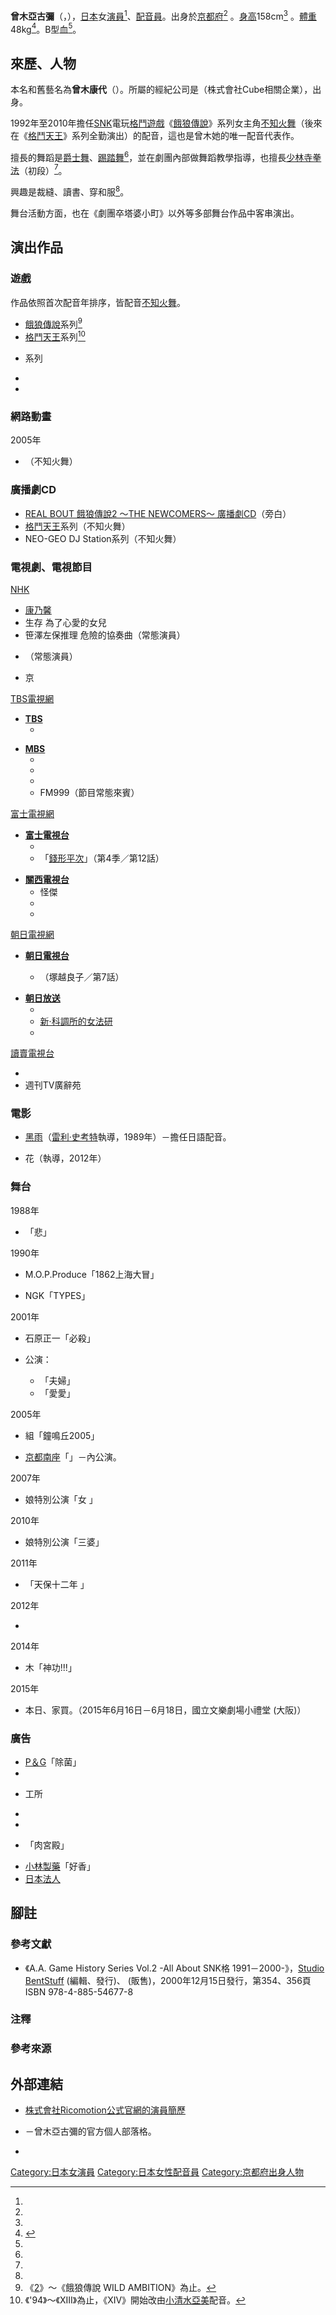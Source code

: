 {{noteTA|G1=Games}}
{{藝人
|前綴尊稱 = 
|姓名 = 曾木亞古彌
|後綴尊稱 = 
|類型 = 女演員
|圖片 = 
|圖片尺寸 = 
|補正 = 
|圖片替代 = 
|圖片簡介 = 
|本名 = 曾木 康代<br />（{{lang|ja|曽木 康代／そぎ やすよ}}）
|外文名 = 曽木 亜古弥（そぎ あこや）
|外文 = ja
|羅馬拼音 = Sogi Akoya
|英文名 = 
|暱稱 = 
|其他藝名 = 
|國籍 = {{JPN}}
|永久居留權 = 
|民族 = [[日本人|日本人]]
|籍貫 = 
|出生名 = 
|出生日期 = {{Birth date and age|1968|9|27|no}}
|出生地點 = {{JPN}}[[京都府|京都府]]
|逝世日期 = 
|逝世地點 = 
|死因 = 
|墓地 = 
|墓地坐標 = 
|居住地 = 
|職業 = [[演員|演員]]、[[配音員|配音員]]
|語言 = 
|教育程度 = 
|母校 = 
|宗教信仰 = 
|配偶 = 
|兒女 = 
|父母 = 
|親屬 = 
|音樂類型 = 
|演奏樂器 = 
|出道地點 = 
|出道日期 = 
|出道作 = 
|代表作 = '''遊戲配音'''<br />[[不知火舞|不知火舞]]<br />（'''[[餓狼傳說|餓狼傳說]]'''系列、[[拳皇系列|格鬥天王系列]]）
|著名角色 = 
|活躍年代 = 
|唱片公司 = 
|經紀公司 = {{link-ja|Cube (演藝製作公司)|キューブ (芸能プロダクション)|株式會社Ricomotion}}
|簽名 = 
|簽名大小 = 
|簽名替代 = 
|網站 = {{lang|ja|[http://ameblo.jp/akoya-no-ki/ アコヤの木]}} {{ja icon}}
|相關團體 = 
|module = 
|module2 = 
|module3 = 
|module4 = 
|module5 = 
|module6 = 
|IMDb = 
|現任成員 = 
|過往成員 = 
|著名樂器 = 
|academyawards = 
|cannesfilmawards = 
|afiawards = 
|arielaward = 
|baftaawards = 
|cesarawards = 
|emmyawards = 
|filmfareawards = 
|geminiawards = 
|goldenglobeawards = 
|goldenraspberryawards = 
|goyaawards = 
|grammyawards = 
|hongkongfilmawards = 
|olivierawards = 
|iftaawards = 
|imageaward = 
|nationalfilmawards = 
|sagawards = 
|tonyawards = 
|goldenbauhiniaawards = 
|hkfcsawards = 
|asianfilmawards = 
|goldenhorseawards = 
|huabiaoawards = 
|goldenroosterawards = 
|hundredflowersawards = 
|goldeneagleawards = 
|flyingapsarasawards = 
|rthktop10goldsongsawards = 
|goldenmelodyawards = 
|mtvasiaawards = 
|ntsawards = 
|chinamusicawards = 
|goldenbellawards = 
|tvbanniversaryawards = 
|magnoliaawards = 
|asiantvawards = 
|rainbowawards = 
|tokyofilmawards = 
|yokohamafilmawards = 
|japanacademyawards = 
|japanesefilmcreticsawards = 
|mainichifilmawards = 
|blueribbonawards = 
|hochifilmawards = 
|kinemajunpotop10awards = 
|grandbellawards = 
|bluedragonfilmawards = 
|paeksangartsawards = 
|獎項 = 
}}
{{japanese|japanese=曽木 亜古弥|kana=そぎ あこや|romaji=Sogi Akoya}}
{{japanese|japanese=曽木 康代|kana=そぎ やすよ|romaji=Sogi Yasuyo}}
'''曾木亞古彌'''（{{jpn|j=曽木 亜古弥|hg=そぎ あこや|rm=Sogi Akoya}}，{{bd|1968年|9月27日<ref name="oricon">{{Cite web|date=|work=|url=http://www.oricon.co.jp/prof/artist/230072/profile/full/|title=曾木亞古彌的Profile｜Oricon藝人事典|publisher=[[Oricon|Oricon]]|accessdate=2016-10-03|language=ja|archive-date=2014-07-14|archive-url=https://web.archive.org/web/20140714205750/http://www.oricon.co.jp/prof/artist/230072/profile/full/|dead-url=no}}</ref><ref>{{Cite web|date=|work=|url=http://tvstars.jp/profile.php?id=2000044883|title=曾木亞古彌的Profile｜網路版電視藝人名鑑|publisher={{link-ja|TV Star名鑑|TVスター名鑑}}|accessdate=2016-10-03|language=ja|archive-url=https://web.archive.org/web/20140714203548/http://tvstars.jp/profile.php?id=2000044883|archive-date=2014-07-14|dead-url=yes}}</ref>||}}），[[日本|日本]]女[[演員|演員]]<ref name="oricon" />、[[配音員|配音員]]。出身於[[京都府|京都府]]<ref name="oricon" /> 。[[身高|身高]]158cm<ref name="oricon" /> 。[[體重|體重]]48kg<ref name="ricomotion">{{Cite web|date=|work=|url=http://www.ricomotion.com/artist/sogi.html|title=株式會社Ricomotion公式官網的演員簡歷|publisher={{link-ja|Cube (演藝製作公司)|キューブ (芸能プロダクション)|株式會社Ricomotion}}|accessdate=2016-10-03|language=ja|archive-date=2018-08-06|archive-url=https://web.archive.org/web/20180806085116/http://www.ricomotion.com/artist/sogi.html|dead-url=no}}</ref>。B型[[血型|血]]<ref name="oricon" />。

== 來歷、人物 ==
本名和舊藝名為'''曾木康代'''（{{lang|ja|そぎ やすよ}}）。所屬的經紀公司是{{link-ja|Cube (演藝製作公司)|キューブ (芸能プロダクション)|株式會社Ricomotion}}（株式會社Cube相關企業），{{link-ja|劇團卒都婆小町|劇団そとばこまち}}出身。

1992年至2010年擔任[[SNK_Playmore|SNK]]電玩[[格鬥遊戲|格鬥遊戲]]《[[餓狼傳說系列|餓狼傳說]]》系列女主角[[不知火舞|不知火舞]]（後來在《[[拳皇系列|格鬥天王]]》系列全勤演出）的配音，這也是曾木她的唯一配音代表作。

擅長的舞蹈是[[爵士舞|爵士舞]]、[[踢踏舞|踢踏舞]]<ref name="ricomotion" />，並在劇團內部做舞蹈教學指導，也擅長[[少林功夫|少林寺拳法]]（初段）<ref name="ricomotion" />。

興趣是裁縫、讀書、穿和服<ref name="ricomotion" />。

舞台活動方面，也在《劇團卒塔婆小町》以外等多部舞台作品中客串演出。

== 演出作品 ==
=== 遊戲 ===
; 作品依照首次配音年排序，皆配音[[不知火舞|不知火舞]]。
* [[餓狼傳說|餓狼傳說]]系列<ref group="注">《[[餓狼傳說|2]]》～《餓狼傳說 WILD AMBITION》為止。</ref>
* [[拳皇系列|格鬥天王]]系列<ref group="注">《'94》～《XIII》為止，《XIV》開始改由[[小清水亞美|小清水亞美]]配音。</ref>
* {{link-ja|CAPCOM VS. SNK|CAPCOM VS. SNK}}系列
* {{link-ja|SNK VS. CAPCOM SVC CHAOS|SNK VS. CAPCOM SVC CHAOS}}
* {{link-ja|NeoGeo Battle Coliseum|ネオジオバトルコロシアム}}

=== 網路動畫 ===
; 2005年
* {{link-ja|拳皇：另一天|The King of Fighters: Another Day|格鬥天王：另一天}}（不知火舞）

=== 廣播劇CD ===
* [[餓狼傳說|REAL BOUT 餓狼傳說2 ～THE NEWCOMERS～ 廣播劇CD]]（旁白）
* [[拳皇系列|格鬥天王]]系列（不知火舞）
* NEO-GEO DJ Station系列（不知火舞）

=== 電視劇、電視節目 ===
; [[日本放送協會|NHK]]
* [[康乃馨_(電視劇)|康乃馨]]
* 生存 為了心愛的女兒
* 笹澤左保推理 危險的協奏曲（常態演員）
* {{link-ja|新銀河電視劇|ドラマ新銀河}} {{link-ja|我們的啟程從京都開始|京都発・ぼくの旅立ち}}（常態演員）
* 京{{lang|ja|ふたり}}

; [[日本新聞網_(TBS)|TBS電視網]]
* '''[[TBS電視台|TBS]]'''
** {{link-ja|週五電視之星！|金曜テレビの星!}}

* '''[[每日放送|MBS]]'''
** {{lang|ja|{{link-ja|ちちんぷいぷい|ちちんぷいぷい}}}}
** {{link-ja|隆仁ONE MAN|たかじんONE MAN}}
** {{link-ja|DOWN TOWN物語|ダウンタウン物語}}
** FM999（節目常態來賓）

; [[富士電視網|富士電視網]]
* '''[[富士電視台|富士電視台]]'''
** {{link-ja|親愛的爸爸|世界で一番パパが好き}}
** 「[[錢形平次|錢形平次]]」（第4季／第12話）

* '''[[關西電視台|關西電視台]]'''
** 怪傑{{lang|ja|えみちゃんねる}}
** {{link-ja|豐滿首腦會議！|胸いっぱいサミット!|豐滿的隆仁}}
** {{link-ja|茶茶亂入禮拜一|ちゃちゃ入れマンデー}}

; [[全日本新聞網|朝日電視網]]
* '''[[朝日電視台|朝日電視台]]'''
** {{link-ja|藝妓名偵探！|舞妓さんは名探偵!}}（塚越良子／第7話）

* '''[[朝日放送|朝日放送]]'''
** {{link-ja|京都迷宮案內|京都迷宮案内}}
** [[科調所的女法研|新·科調所的女法研]]
** {{lang|ja|{{link-ja|部長刑事|部長刑事|新·部長刑事 アーバンポリス24}}}}

; [[讀賣電視台|讀賣電視台]]
* {{lang|ja|{{link-ja|怒涛のくるくるシアター|怒涛のくるくるシアター}}}}
* 週刊TV廣辭苑

=== 電影 ===
* [[黑雨_(美國電影)|黑雨]]（[[雷利·史考特|雷利·史考特]]執導，1989年）－擔任日語配音。
* {{lang|ja|シャニダールの}}花（{{link-ja|石井岳龍|石井岳龍}}執導，2012年）

=== 舞台 ===
; 1988年
* {{lang|ja|テアトロ·イン·キャビン}}「悲{{lang|ja|しくてうれしくて}}」
; 1990年
* M.O.P.Produce「1862上海大冒{{lang|ja|険}}」
* {{lang|ja|キャビン}}NGK{{lang|ja|シアター}}「TYPES」
; 2001年
* 石原正一{{lang|ja|ショー}}「必{{lang|ja|ちゃん}}殺{{lang|ja|ちゃん}}」
* {{link-ja|藤山直美|藤山直美}}公演：
** 「{{lang|ja|ほんまにほんま、もと}}夫婦」
** 「愛愛{{lang|ja|のれん}}」
; 2005年
* {{lang|ja|プチあ}}組「鐘{{lang|ja|の}}鳴{{lang|ja|る}}丘2005」
* [[京都南座|京都南座]]「{{link-ja|三婆|三婆}}」－{{link-ja|劇団卒都婆小町|劇団そとばこまち}}內公演。
; 2007年
* {{lang|ja|かしまし}}娘特別公演「女 {{lang|ja|のたたかい}}」
; 2010年
* {{lang|ja|かしまし}}娘特別公演「三婆」
; 2011年
* {{lang|ja|ピッコロシアタープロデュース}}「天保十二年 {{lang|ja|のシェイクスピア}}」
; 2012年
* {{lang|ja|オリゴ党「事件の夢、夢の事件」}}
; 2014年
* {{lang|ja|アコヤの}}木「{{lang|ja|ハッスル}}神功!!!」
; 2015年
* 本日、家{{lang|ja|を}}買{{lang|ja|います}}。（2015年6月16日－6月18日，國立文樂劇場小禮堂 (大阪)）

=== 廣告 ===
* [[寶鹼|P＆G]]「除菌{{lang|ja|のできるジョイ}}」
* {{link-ja|ART搬運中心|アート引越センター}}
* {{lang|ja|くりもと鉄}}工所
* {{lang|ja|タイガーホットプレート}}
* {{link-ja|SHIMAYA|シマヤ}}
* {{link-ja|日本食研|日本食研ホールディングス}}「{{lang|ja|焼}}肉{{lang|ja|のたれ}}宮殿」
* [[小林製藥|小林製藥]]「好{{lang|ja|気}}香{{lang|ja|炉}}」
* [[大都會人壽保險|日本法人]]

== 腳註 ==
=== 參考文獻 ===
* 《A.A. Game History Series Vol.2 -All About SNK{{lang|ja|対戦}}格{{lang|ja|闘ゲーム}} 1991－2000-》，[[Studio_BentStuff|Studio BentStuff]] (編輯、發行)、{{link-ja|電波新聞社|電波新聞社}} (販售)，2000年12月15日發行，第354、356頁 ISBN 978-4-885-54677-8

=== 注釋 ===
{{reflist|group="注"}}

=== 參考來源 ===
{{reflist}}

== 外部連結 ==
* [http://www.ricomotion.com/artist/sogi.html 株式會社Ricomotion公式官網的演員簡歷] {{Wayback|url=http://www.ricomotion.com/artist/sogi.html |date=20180806085116 }} {{ja icon}}
* {{lang|ja|[http://ameblo.jp/akoya-no-ki/ アコヤの木]}} {{ja icon}}－曾木亞古彌的官方個人部落格。
* {{Twitter|shanhaitubaki}} {{ja icon}}

{{DEFAULTSORT:Sogi Akoya}}
[[Category:日本女演員|Category:日本女演員]]
[[Category:日本女性配音員|Category:日本女性配音員]]
[[Category:京都府出身人物|Category:京都府出身人物]]